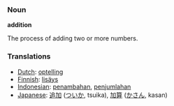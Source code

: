 === Noun ===
'''addition'''

The process of adding two or more numbers.

=== Translations ===
*[[Dutch]]: [[optelling]]
*[[Finnish]]: [[lisäys]]
*[[Indonesian]]: [[tambah|penambahan]], [[jumlah|penjumlahan]]
*[[Japanese]]: [[追加]] ([[ついか]], tsuika), [[加算]] ([[かさん]], kasan)